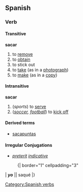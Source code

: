 ==Spanish==
=== Verb ===
[[Category:Spanish verbs]]
==== Transitive ====
'''sacar'''
# to [[remove]]
# to [[obtain]]
# to stick out
# to [[take]] (as in a [[photograph]])
# to [[make]] (as in a [[copy]])
==== Intransitive ====
'''sacar'''
# (''sports'') to [[serve]]
# (''[[soccer]], [[football]]'') to [[kick off]]
====Derived terms====
*[[sacapuntas]]

==== Irregular Conjugations ====
{{Template:Pres subj 1st|saqu}}
*''[[preterit]] [[indicative]]''
:{| border="1" cellpadding="3"
| '''''yo''''' || saqué
|}